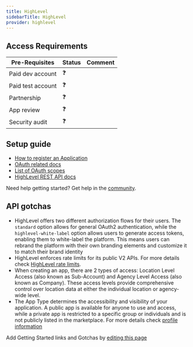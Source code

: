 ```yaml
---
title: HighLevel
sidebarTitle: HighLevel
provider: highlevel
---
```



<Overview />
<PreBuiltTooling provider={providers[pageMetadata.provider]} />
<PreBuiltUseCases />

## Access Requirements
| Pre-Requisites | Status | Comment|
| - | - | - |
| Paid dev account | ❓ |  |
| Paid test account | ❓ |  |
| Partnership | ❓ | |
| App review | ❓ |  |
| Security audit | ❓ | |



## Setup guide

-   [How to register an Application](https://highlevel.stoplight.io/docs/integrations/a04191c0fabf9-authorization#1-register-an-oauth-app)
-   [OAuth related docs](https://highlevel.stoplight.io/docs/integrations/a04191c0fabf9-authorization)
-   [List of OAuth scopes](https://highlevel.stoplight.io/docs/integrations/vcctp9t1w8hja-scopes)
-   [HighLevel REST API docs](https://highlevel.stoplight.io/docs/integrations/0443d7d1a4bd0-overview)

<Tip>Need help getting started? Get help in the [community](https://nango.dev/slack).</Tip>

## API gotchas
-   HighLevel offers two different authorization flows for their users. The `standard` option allows for general OAuth2 authentication, while the `highlevel-white-label` option allows users to generate access tokens, enabling them to white-label the platform. This means users can rebrand the platform with their own branding elements and customize it to match their brand identity
-   HighLevel enforces rate limits for its public V2 APIs. For more details check [HighLevel rate limits](https://highlevel.stoplight.io/docs/integrations/a04191c0fabf9-authorization#what-are-current-rate-limits-for-api-20).
-   When creating an app, there are 2 types of access: Location Level Access (also known as Sub-Account) and Agency Level Access (also known as Company). These access levels provide comprehensive control over location data at either the individual location or agency-wide level.
-   The App Type determines the accessibility and visibility of your application. A public app is available for anyone to use and access, while a private app is restricted to a specific group or individuals and is not publicly listed in the marketplace. For more details check [profile information](https://help.gohighlevel.com/support/solutions/articles/155000000136-how-to-get-started-with-the-developer-s-marketplace#How-to-use-the-oAuth-V2-to-configure-Webhooks-for-your-apps?)

<Note>Add Getting Started links and Gotchas by [editing this page](https://github.com/nangohq/nango/tree/master/docs-v2/integrations/all/highlevel.mdx)</Note>
